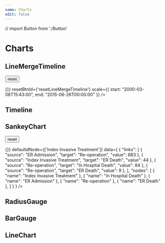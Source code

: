 ```yaml
---
name: Charts
edit: false
---
```


// import Button from './Button'


# Charts

## LineMergeTimeline

<button id="resetLineMergeTimeline">reset</button>

<Playground>
  <div style={{overflow: 'hidden', overflowX: 'scroll'}}>
    <LineMergeTimeline 
    timeData={[
      {
        "dataPoints": [
          {
            startTime: "2000-03-08T15:43:00",
            endTime: "2000-03-09T13:51:00"
          },
          {
            startTime: "2000-03-09T13:52:00",
            endTime: "2000-03-11T13:52:00"
          },
          {
            startTime: "2000-03-17T09:00:00",
            endTime: "2000-03-17T09:00:00"
          },
          {
            startTime: "2000-04-11T09:30:00",
            endTime: "2000-04-11T09:30:00"
          },
          {
            startTime: "2000-05-12T10:15:00",
            endTime: "2000-05-12T10:15:00"
          },
          {
            startTime: "2000-07-14T09:15:00",
            endTime: "2000-07-14T09:15:00"
          },
          {
            startTime: "2000-09-26T11:01:00",
            endTime: "2000-09-26T11:01:00"
          },
          {
            startTime: "2001-02-02T09:00:00",
            endTime: "2001-02-02T09:00:00"
          },
          {
            startTime: "2001-04-20T09:00:00",
            endTime: "2001-04-20T09:00:00"
          },
          {
            startTime: "2001-07-13T09:00:00",
            endTime: "2001-07-13T09:00:00"
          },
          {
            startTime: "2001-10-12T09:00:00",
            endTime: "2001-10-12T09:00:00"
          },
          {
            startTime: "2002-01-04T09:15:00",
            endTime: "2002-01-04T09:15:00"
          },
          {
            startTime: "2002-04-10T16:00:00",
            endTime: "2002-04-10T16:00:00"
          },
          {
            startTime: "2002-07-20T20:36:00",
            endTime: "2002-07-20T21:40:00"
          },
          {
            startTime: "2002-09-06T13:40:00",
            endTime: "2002-09-06T13:40:00"
          }
        ],
        "label": [
          "a"
        ],
        "order": 0
      },
      {
        "dataPoints": [],
        "label": [
          "b"
        ],
        "order": 1
      },
      {
        "dataPoints": [
          {
            "startTime": "2015-06-26T00:00:00",
            "endTime": "2015-06-26T00:00:00"
          }
        ],
        "label": [
          "c"
        ],
        "order": 2
      },
      {
        "dataPoints": [
          {
            startTime: "2000-03-09T00:00:00",
            endTime: "2000-04-10T00:00:00"
          },
          {
            startTime: "2000-05-12T00:00:00",
            endTime: "2000-07-11T00:00:00"
          },
          {
            startTime: "2000-07-14T00:00:00",
            endTime: "2000-09-12T00:00:00"
          },
          {
            startTime: "2000-09-26T00:00:00",
            endTime: "2000-10-26T00:00:00"
          },
          {
            startTime: "2001-02-02T00:00:00",
            endTime: "2001-06-19T00:00:00"
          },
          {
            startTime: "2001-07-13T00:00:00",
            endTime: "2001-09-11T00:00:00"
          },
          {
            startTime: "2001-10-12T00:00:00",
            endTime: "2002-03-05T00:00:00"
          },
          {
            startTime: "2002-04-10T00:00:00",
            endTime: "2002-07-09T00:00:00"
          },
          {
            startTime: "2002-09-06T00:00:00",
            endTime: "2002-12-05T00:00:00"
          }
        ],
        "label": [
          "d"
        ],
        "order": 3
      },
    ]}
    lineData={{
      "xaxis": [
        "2013-04-11T00:00:00",
        "2013-06-13T00:00:00",
        "2013-11-28T00:00:00",
        "2014-01-13T00:00:00",
        "2014-04-01T00:00:00",
        "2014-04-12T00:00:00",
        "2014-06-09T00:00:00",
        "2014-12-01T00:00:00",
        "2015-02-02T00:00:00",
        "2015-02-06T00:00:00",
        "2015-06-01T00:00:00",
        "2015-11-23T00:00:00",
        "2016-03-08T00:00:00",
        "2016-04-07T00:00:00",
        "2016-05-20T00:00:00",
        "2016-11-21T00:00:00"
      ],
      "data": [
        {
          "name": "yaxis",
          "data": [
            0.58 ,
            0.0 ,
            0.02 ,
            0.32 ,
            0.026 ,
            1.0 ,
            0.04 ,
            0.005 ,
            0.09 ,
            0.19 ,
            0.76 ,
            0.90 ,
            0.19 ,
            0.16 ,
            0.01 ,
            0.03 
          ]
        }
      ]
    }}
    chartWidth={1200}
    chartHeight={835}
    brushEvent={() => {}}
    resetBtnId={'resetLineMergeTimeline'}
    scale={{
      start: "2000-03-08T15:43:00",
      end: "2015-06-26T00:00:00"
    }}
    />
  </div>

 
</Playground>

## Timeline
<Playground>
  <div style={{overflow: 'hidden', overflowX: 'scroll'}}>
    <Timeline 
      data={[
        {
          "dataPoints": [
            {
              startTime: "2000-03-08T15:43:00",
              endTime: "2000-03-09T13:51:00"
            },
            {
              startTime: "2000-03-09T13:52:00",
              endTime: "2000-03-11T13:52:00"
            },
            {
              startTime: "2000-03-17T09:00:00",
              endTime: "2000-03-17T09:00:00"
            },
            {
              startTime: "2000-04-11T09:30:00",
              endTime: "2000-04-11T09:30:00"
            },
            {
              startTime: "2000-05-12T10:15:00",
              endTime: "2000-05-12T10:15:00"
            },
            {
              startTime: "2000-07-14T09:15:00",
              endTime: "2000-07-14T09:15:00"
            },
            {
              startTime: "2000-09-26T11:01:00",
              endTime: "2000-09-26T11:01:00"
            },
            {
              startTime: "2001-02-02T09:00:00",
              endTime: "2001-02-02T09:00:00"
            },
            {
              startTime: "2001-04-20T09:00:00",
              endTime: "2001-04-20T09:00:00"
            },
            {
              startTime: "2001-07-13T09:00:00",
              endTime: "2001-07-13T09:00:00"
            },
            {
              startTime: "2001-10-12T09:00:00",
              endTime: "2001-10-12T09:00:00"
            },
            {
              startTime: "2002-01-04T09:15:00",
              endTime: "2002-01-04T09:15:00"
            },
            {
              startTime: "2002-04-10T16:00:00",
              endTime: "2002-04-10T16:00:00"
            },
            {
              startTime: "2002-07-20T20:36:00",
              endTime: "2002-07-20T21:40:00"
            },
            {
              startTime: "2002-09-06T13:40:00",
              endTime: "2002-09-06T13:40:00"
            }
          ],
          "label": [
            "a"
          ],
          "order": 0
        },
        {
          "dataPoints": [],
          "label": [
            "b"
          ],
          "order": 1
        },
        {
          "dataPoints": [
            {
              "startTime": "2015-06-26T00:00:00",
              "endTime": "2015-06-26T00:00:00"
            }
          ],
          "label": [
            "c"
          ],
          "order": 2
        },
        {
          "dataPoints": [
            {
              startTime: "2000-03-09T00:00:00",
              endTime: "2000-04-10T00:00:00"
            },
            {
              startTime: "2000-05-12T00:00:00",
              endTime: "2000-07-11T00:00:00"
            },
            {
              startTime: "2000-07-14T00:00:00",
              endTime: "2000-09-12T00:00:00"
            },
            {
              startTime: "2000-09-26T00:00:00",
              endTime: "2000-10-26T00:00:00"
            },
            {
              startTime: "2001-02-02T00:00:00",
              endTime: "2001-06-19T00:00:00"
            },
            {
              startTime: "2001-07-13T00:00:00",
              endTime: "2001-09-11T00:00:00"
            },
            {
              startTime: "2001-10-12T00:00:00",
              endTime: "2002-03-05T00:00:00"
            },
            {
              startTime: "2002-04-10T00:00:00",
              endTime: "2002-07-09T00:00:00"
            },
            {
              startTime: "2002-09-06T00:00:00",
              endTime: "2002-12-05T00:00:00"
            }
          ],
          "label": [
            "d"
          ],
          "order": 3
        },
      ]}
    />
  </div>
</Playground>

## SankeyChart

<button id="resetSankeyChart">reset</button>

<Playground>
  <div style={{overflow: 'hidden', overflowX: 'scroll'}}>
    <SankeyChart
      resetBtnId={"resetSankeyChart"}
      onChange={() => {}}
      defaultdNode={['Index Invasive Treatment']}
      data={
        {
          "links": [
            {
              "source": "ER Admission", 
              "target": "Re-operation", 
              "value": 683
            }, 
            {
              "source": "Index Invasive Treatment", 
              "target": "ER Death", 
              "value": 44
            }, 
            {
              "source": "Re-operation", 
              "target": "In Hospital Death", 
              "value": 84
            }, 
            {
              "source": "Re-operation", 
              "target": "ER Death", 
              "value": 9
            },
          ], 
          "nodes": [
            {
              "name": "Index Invasive Treatment"
            }, 
            {
              "name": "In Hospital Death"
            }, 
            {
              "name": "ER Admission"
            }, 
            {
              "name": "Re-operation"
            }, 
            {
              "name": "ER Death"
            },
          ]
        }
      }
    />
  </div>
</Playground>

## RadiusGauge

<Playground>
   <RadiusGauge 
    width={300}
    height={200}
    score={0.2}
  />
</Playground>

## BarGauge

<Props of={BarGauge} />

<Playground>
   <BarGauge 
    score={20}
  />
</Playground>


## LineChart
<Playground>
  <LineChart
    title={'test'}
    width={'850'}
    height={'400'}
    data={[
      {
        "name": "value",
        "data": [
          0.36,
          0.9,
        ]
      }
    ]}
    xAxisCategory={[
      "2030-06-26",
      "2032-07-11",
    ]}
    xAxisTitle={'Date'}
    xAxisTitleAlign={'middle'}
    yAxisTitle={'value'}
    yAxisTitleAlign={'middle'}  
  >
  </LineChart>
</Playground>

